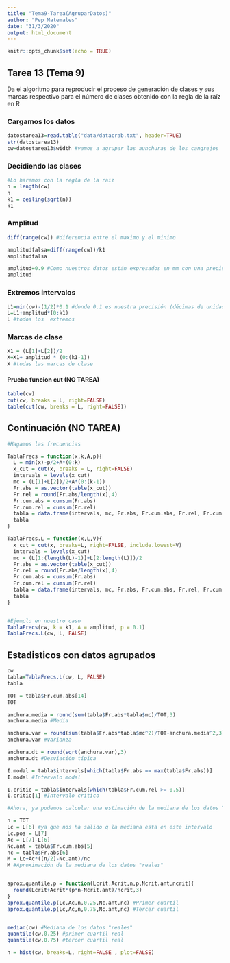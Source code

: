 ```yaml
---
title: "Tema9-Tarea(AgruparDatos)"
author: "Pep Matemales"
date: "31/3/2020"
output: html_document
---
```


```r
knitr::opts_chunk$set(echo = TRUE)
```

## Tarea 13 (Tema 9)

Da el algoritmo para reproducir el proceso de generación de clases y sus marcas respectivo para el número de clases obtenido con la regla de la raíz en R

### Cargamos los datos
```r
datostarea13=read.table("data/datacrab.txt", header=TRUE)
str(datostarea13)
cw=datostarea13$width #vamos a agrupar las aunchuras de los cangrejos
```

### Decidiendo las clases
```r
#Lo haremos con la regla de la raiz
n = length(cw)
n
k1 = ceiling(sqrt(n))
k1
```

### Amplitud
```r
diff(range(cw)) #diferencia entre el maximo y el minimo

amplitudfalsa=diff(range(cw))/k1
amplitudfalsa

amplitud=0.9 #Como nuestros datos están expresados en mm con una precisión de una cifra decimal, debemos redondear por exceso a un cifra decimal el resultado obtenido
amplitud
```

### Extremos intervalos
```r
L1=min(cw)-(1/2)*0.1 #donde 0.1 es nuestra precisión (décimas de unidad, en este caso)
L=L1+amplitud*(0:k1)
L #todos los  extremos
```

### Marcas de clase
```r
X1 = (L[1]+L[2])/2
X=X1+ amplitud * (0:(k1-1))
X #todas las marcas de clase
```





#### Prueba  funcion cut (NO TAREA)
```r
table(cw)
cut(cw, breaks = L, right=FALSE)
table(cut(cw, breaks = L, right=FALSE))
```



## Continuación (NO TAREA) 
```r
#Hagamos las frecuencias

TablaFrecs = function(x,k,A,p){ 
  L = min(x)-p/2+A*(0:k)
  x_cut = cut(x, breaks = L, right=FALSE)
  intervals = levels(x_cut)
  mc = (L[1]+L[2])/2+A*(0:(k-1))
  Fr.abs = as.vector(table(x_cut)) 
  Fr.rel = round(Fr.abs/length(x),4) 
  Fr.cum.abs = cumsum(Fr.abs) 
  Fr.cum.rel = cumsum(Fr.rel)
  tabla = data.frame(intervals, mc, Fr.abs, Fr.cum.abs, Fr.rel, Fr.cum.rel)
  tabla
}

TablaFrecs.L = function(x,L,V){
  x_cut = cut(x, breaks=L, right=FALSE, include.lowest=V)
  intervals = levels(x_cut)
  mc = (L[1:(length(L)-1)]+L[2:length(L)])/2
  Fr.abs = as.vector(table(x_cut)) 
  Fr.rel = round(Fr.abs/length(x),4)
  Fr.cum.abs = cumsum(Fr.abs)
  Fr.cum.rel = cumsum(Fr.rel)
  tabla = data.frame(intervals, mc, Fr.abs, Fr.cum.abs, Fr.rel, Fr.cum.rel)
  tabla
}


#Ejemplo en nuestro caso
TablaFrecs(cw, k = k1, A = amplitud, p = 0.1)
TablaFrecs.L(cw, L, FALSE)
```


## Estadisticos con datos agrupados
```r
cw
tabla=TablaFrecs.L(cw, L, FALSE)
tabla
```

```r
TOT = tabla$Fr.cum.abs[14]
TOT

anchura.media = round(sum(tabla$Fr.abs*tabla$mc)/TOT,3)
anchura.media #Media

anchura.var = round(sum(tabla$Fr.abs*tabla$mc^2)/TOT-anchura.media^2,3)
anchura.var #Varianza

anchura.dt = round(sqrt(anchura.var),3)
anchura.dt #Desviación típica

I.modal = tabla$intervals[which(tabla$Fr.abs == max(tabla$Fr.abs))]
I.modal #Intervalo modal

I.critic = tabla$intervals[which(tabla$Fr.cum.rel >= 0.5)]
I.critic[1] #Intervalo critico

```

```r
#Ahora, ya podemos calcular una estimación de la mediana de los datos “reales”.

n = TOT
Lc = L[6] #ya que nos ha salido q la mediana esta en este intervalo
Lc.pos = L[7]
Ac = L[7]-L[6]
Nc.ant = tabla$Fr.cum.abs[5]
nc = tabla$Fr.abs[6]
M = Lc+Ac*((n/2)-Nc.ant)/nc
M #Aproximación de la mediana de los datos "reales"


aprox.quantile.p = function(Lcrit,Acrit,n,p,Ncrit.ant,ncrit){
  round(Lcrit+Acrit*(p*n-Ncrit.ant)/ncrit,3)
}
aprox.quantile.p(Lc,Ac,n,0.25,Nc.ant,nc) #Primer cuartil
aprox.quantile.p(Lc,Ac,n,0.75,Nc.ant,nc) #Tercer cuartil


median(cw) #Mediana de los datos "reales"
quantile(cw,0.25) #primer cuartil real
quantile(cw,0.75) #tercer cuartil real

```



```r
h = hist(cw, breaks=L, right=FALSE , plot=FALSE)
```





